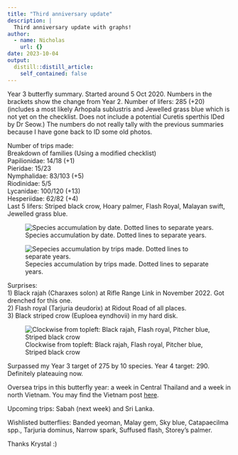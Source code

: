 ```yaml
---
title: "Third anniversary update"
description: |
  Third anniversary update with graphs!
author:
  - name: Nicholas
    url: {}
date: 2023-10-04
output:
  distill::distill_article:
    self_contained: false
---
```



Year 3 butterfly summary. Started around 5 Oct 2020. Numbers in the brackets show the change from Year 2.
Number of lifers: 285 (+20) (includes a most likely Arhopala sublustris and Jewelled grass blue which is not yet on the checklist. Does not include a potential Curetis sperthis IDed by Dr Seow.) The numbers do not really tally with the previous summaries because I have gone back to ID some old photos. \


Number of trips made: \
Breakdown of families (Using a modified checklist)\
Papilionidae: 14/18 (+1)\
Pieridae: 15/23\
Nymphalidae: 83/103 (+5)\
Riodinidae: 5/5\
Lycanidae: 100/120 (+13)\
Hesperiidae: 62/82 (+4)\
Last 5 lifers: Striped black crow, Hoary palmer, Flash Royal, Malayan swift, Jewelled grass blue.\


![Species accumulation by date. Dotted lines to separate years.](img/Lifer_days_Y3.png)


![Sepecies accumulation by trips made. Dotted lines to separate years.](img/Lifer_trip_Y3.png)

Surprises:\
1)	Black rajah (Charaxes solon) at Rifle Range Link in November 2022. Got drenched for this one.\
2)	Flash royal (Tarjuria deudorix) at Ridout Road of all places.\
3)	Black striped crow (Euploea eyndhovii) in my hard disk. \

![Clockwise from topleft: Black rajah, Flash royal, Pitcher blue, Striped black crow](img/buttcollage.png)

Surpassed my Year 3 target of 275 by 10 species. Year 4 target: 290. Definitely plateauing now. \

Oversea trips in this butterfly year: a week in Central Thailand and a week in north Vietnam. You may find the Vietnam post [here](https://nicholaslws.github.io/NLWSButtTrip/posts/2023-07-27-north-vietnam-2023/).\

Upcoming trips: Sabah (next week) and Sri Lanka. \

Wishlisted butterflies: Banded yeoman, Malay gem, Sky blue, Catapaecilma spp., Tarjuria dominus, Narrow spark, Suffused flash, Storey’s palmer.\

Thanks Krystal :)
